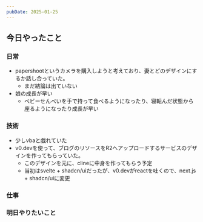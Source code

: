 ```yaml
---
pubDate: 2025-01-25
---
```



## 今日やったこと

### 日常

- papershootというカメラを購入しようと考えており、妻とどのデザインにするか話し合っていた。
	- まだ結論は出ていない
- 娘の成長が早い
	- ベビーせんべいを手で持って食べるようになったり、寝転んだ状態から座るようになったり成長が早い

### 技術

- 少しvbaと戯れていた
- v0.devを使って、ブログのリソースをR2へアップロードするサービスのデザインを作ってもらっていた。
	- このデザインを元に、clineに中身を作ってもらう予定
	- 当初はsvelte + shadcn/uiだったが、v0.devがreactを吐くので、next.js + shadcn/uiに変更

### 仕事

### 明日やりたいこと

